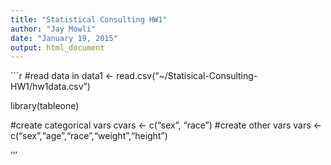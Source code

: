 ```yaml
---
title: "Statistical Consulting HW1"
author: "Jay Mowli"
date: "January 19, 2015"
output: html_document
---
```


```r
#read data in
data1 <- read.csv("~/Statisical-Consulting-HW1/hw1data.csv")

library(tableone)

#create categorical vars
cvars <- c("sex", "race")
#create other vars
vars <- c("sex","age","race","weight","height")
 

'''